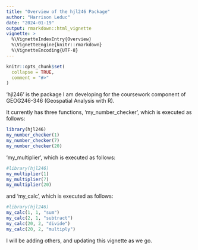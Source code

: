 ```yaml
---
title: "Overview of the hjl246 Package"
author: "Harrison Leduc"
date: "2024-01-19"
output: rmarkdown::html_vignette
vignette: >
  %\VignetteIndexEntry{Overview}
  %\VignetteEngine{knitr::rmarkdown}
  %\VignetteEncoding{UTF-8}
---
```


```r
knitr::opts_chunk$set(
  collapse = TRUE,
  comment = "#>"
)
```

'hjl246' is the package I am developing for the coursework component of GEOG246-346 (Geospatial Analysis with R).

It currently has three functions, 'my_number_checker', which is executed as follows:

```r
library(hjl246)
my_number_checker(1)
my_number_checker(7)
my_number_checker(20)
```

'my_multiplier', which is executed as follows:

```r
#library(hjl246)
my_multiplier(1)
my_multiplier(7)
my_multiplier(20)
```

and 'my_calc', which is executed as follows:

```r
#library(hjl246)
my_calc(1, 1, "sum")
my_calc(2, 1, "subtract")
my_calc(20, 2, "divide")
my_calc(20, 2, "multiply")
```


I will be adding others, and updating this vignette as we go.
